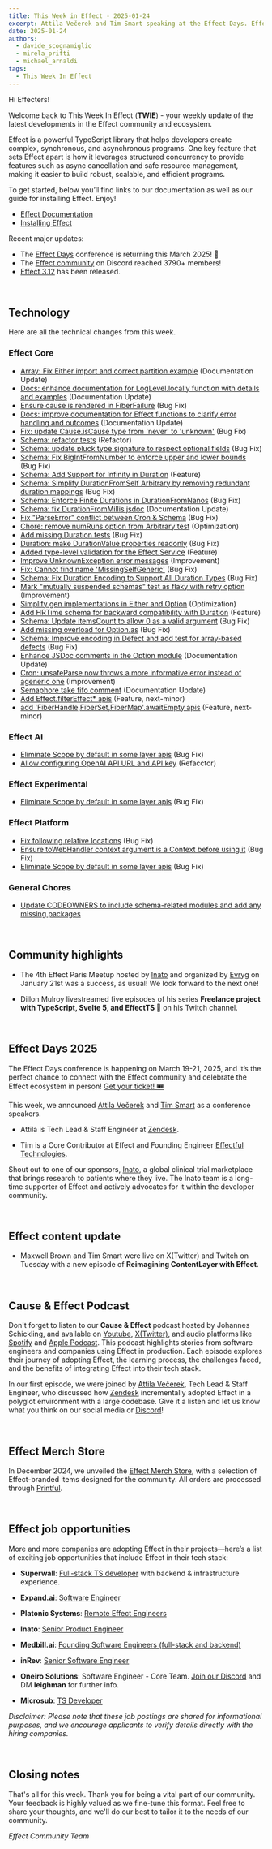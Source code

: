 ```yaml
---
title: This Week in Effect - 2025-01-24
excerpt: Attila Večerek and Tim Smart speaking at the Effect Days. Effect Paris Meetup 4. "Re-building Contentlayer with Effect (Part 11)" by Maxwell Brown and Tim Smart. Technical updates in Effect.
date: 2025-01-24
authors:
  - davide_scognamiglio
  - mirela_prifti
  - michael_arnaldi
tags:
  - This Week In Effect
---
```



Hi Effecters!

Welcome back to This Week In Effect (**TWIE**) - your weekly update of the latest developments in the Effect community and ecosystem.

Effect is a powerful TypeScript library that helps developers create complex, synchronous, and asynchronous programs. One key feature that sets Effect apart is how it leverages structured concurrency to provide features such as async cancellation and safe resource management, making it easier to build robust, scalable, and efficient programs.

To get started, below you’ll find links to our documentation as well as our guide for installing Effect. Enjoy!

- [Effect Documentation](/docs/getting-started/introduction/)
- [Installing Effect](/docs/getting-started/installation/)

Recent major updates:

- The [Effect Days](https://effect.website/events/effect-days) conference is returning this March 2025! 🎉
- The [Effect community](https://discord.gg/effect-ts) on Discord reached 3790+ members!
- [Effect 3.12](https://effect.website/blog/releases/effect/312) has been released.

&nbsp;
## Technology

Here are all the technical changes from this week.

### Effect Core
- [Array: Fix Either import and correct partition example](https://github.com/Effect-TS/effect/pull/4287) (Documentation Update)
- [Docs: enhance documentation for LogLevel.locally function with details and examples](https://github.com/Effect-TS/effect/pull/4293) (Documentation Update)
- [Ensure cause is rendered in FiberFailure](https://github.com/Effect-TS/effect/pull/4294) (Bug Fix)
- [Docs: improve documentation for Effect functions to clarify error handling and outcomes](https://github.com/Effect-TS/effect/pull/4295) (Documentation Update)
- [Fix: update Cause.isCause type from 'never' to 'unknown'](https://github.com/Effect-TS/effect/pull/4296) (Bug Fix)
- [Schema: refactor tests](https://github.com/Effect-TS/effect/pull/4299) (Refactor)
- [Schema: update pluck type signature to respect optional fields](https://github.com/Effect-TS/effect/pull/4300) (Bug Fix)
- [Schema: Fix BigIntFromNumber to enforce upper and lower bounds](https://github.com/Effect-TS/effect/pull/4301) (Bug Fix)
- [Schema: Add Support for Infinity in Duration](https://github.com/Effect-TS/effect/pull/4307) (Feature)
- [Schema: Simplify DurationFromSelf Arbitrary by removing redundant duration mappings](https://github.com/Effect-TS/effect/pull/4308) (Bug Fix)
- [Schema: Enforce Finite Durations in DurationFromNanos](https://github.com/Effect-TS/effect/pull/4309) (Bug Fix)
- [Schema: fix DurationFromMillis jsdoc](https://github.com/Effect-TS/effect/pull/4310) (Documentation Update)
- [Fix "ParseError" conflict between Cron & Schema](https://github.com/Effect-TS/effect/pull/4228) (Bug Fix)
- [Chore: remove numRuns option from Arbitrary test](https://github.com/Effect-TS/effect/pull/4315) (Optimization)
- [Add missing Duration tests](https://github.com/Effect-TS/effect/pull/4318) (Bug Fix)
- [Duration: make DurationValue properties readonly](https://github.com/Effect-TS/effect/pull/4314) (Bug Fix)
- [Added type-level validation for the Effect.Service](https://github.com/Effect-TS/effect/pull/4298) (Feature)
- [Improve UnknownException error messages](https://github.com/Effect-TS/effect/pull/4292) (Improvement)
- [Fix: Cannot find name 'MissingSelfGeneric'](https://github.com/Effect-TS/effect/pull/4320) (Bug Fix)
- [Schema: Fix Duration Encoding to Support All Duration Types](https://github.com/Effect-TS/effect/pull/4313) (Bug Fix)
- [Mark "mutually suspended schemas" test as flaky with retry option](https://github.com/Effect-TS/effect/pull/4323) (Improvement)
- [Simplify gen implementations in Either and Option](https://github.com/Effect-TS/effect/pull/4324) (Optimization)
- [Add HRTime schema for backward compatibility with Duration](https://github.com/Effect-TS/effect/pull/4327) (Feature)
- [Schema: Update itemsCount to allow 0 as a valid argument](https://github.com/Effect-TS/effect/pull/4329) (Bug Fix)
- [Add missing overload for Option.as](https://github.com/Effect-TS/effect/pull/4330) (Bug Fix)
- [Schema: Improve encoding in Defect and add test for array-based defects](https://github.com/Effect-TS/effect/pull/4331) (Bug Fix)
- [Enhance JSDoc comments in the Option module](https://github.com/Effect-TS/effect/pull/4332) (Documentation Update)
- [Cron: unsafeParse now throws a more informative error instead of ageneric one](https://github.com/Effect-TS/effect/pull/4333) (Improvement)
- [Semaphore take fifo comment](https://github.com/Effect-TS/effect/pull/4325) (Documentation Update)
- [Add Effect.filterEffect* apis](https://github.com/Effect-TS/effect/pull/4335) (Feature, next-minor)
- [add 'FiberHandle,FiberSet,FiberMap'.awaitEmpty apis](https://github.com/Effect-TS/effect/pull/4337) (Feature, next-minor)


### Effect AI
- [Eliminate Scope by default in some layer apis](https://github.com/Effect-TS/effect/pull/4306) (Bug Fix)
- [Allow configuring OpenAI API URL and API key](https://github.com/Effect-TS/effect/pull/4316) (Refacctor)


### Effect Experimental
- [Eliminate Scope by default in some layer apis](https://github.com/Effect-TS/effect/pull/4306) (Bug Fix)


### Effect Platform
- [Fix following relative locations](https://github.com/Effect-TS/effect/pull/4286) (Bug Fix)
- [Ensure toWebHandler context argument is a Context before using it](https://github.com/Effect-TS/effect/pull/4304) (Bug Fix)
- [Eliminate Scope by default in some layer apis](https://github.com/Effect-TS/effect/pull/4306) (Bug Fix)


### General Chores
- [Update CODEOWNERS to include schema-related modules and add any missing packages](https://github.com/Effect-TS/effect/pull/4289)


&nbsp;
## Community highlights

- The 4th Effect Paris Meetup hosted by [Inato](https://inato.com/) and organized by [Evryg](https://www.evryg.com/) on January 21st was a success, as usual! We look forward to the next one!
  <Tweet id="1881774941462487319" />

- Dillon Mulroy livestreamed five episodes of his series **Freelance project with TypeScript, Svelte 5, and EffectTS 🚀** on his Twitch channel.
  <TwitchPlayerNonInteractive video="2358559263" />

&nbsp;
## Effect Days 2025
The Effect Days conference is happening on March 19-21, 2025, and it’s the perfect chance to connect with the Effect community and celebrate the Effect ecosystem in person! [Get your ticket! 🎟️](https://effect.website/events/effect-days)
  <Tweet id="1875510026896597173" />

This week, we announced [Attila Večerek](https://x.com/attilavecerek) and [Tim Smart](https://x.com/tim_smart) as a conference speakers. 

- Attila is Tech Lead & Staff Engineer at [Zendesk](https://www.zendesk.com).
<Tweet id="1881309562344726687" />

- Tim is a Core Contributor at Effect and Founding Engineer [Effectful Technologies](https://effectful.co).
<Tweet id="1882409403829399823" />

Shout out to one of our sponsors, [Inato](https://inato.com/), a global clinical trial marketplace that brings research to patients where they live. The Inato team is a long-time supporter of Effect and actively advocates for it within the developer community.
  <Tweet id="1876251657811726345" />


&nbsp;
## Effect content update

- Maxwell Brown and Tim Smart were live on X(Twitter) and Twitch on Tuesday with a new episode of **Reimagining ContentLayer with Effect**.
<Tweet id="1882202943577067710" />


&nbsp;
## Cause & Effect Podcast
Don't forget to listen to our **Cause & Effect** podcast hosted by Johannes Schickling, and available on [Youtube](https://www.youtube.com/@effect-ts), [X(Twitter)](https://x.com/EffectTS_/status/1861446144137531585), and audio platforms like [Spotify](https://open.spotify.com/episode/7Bkn7A8EXnoqWWmI0czAdz) and [Apple Podcast](https://podcasts.apple.com/us/podcast/cause-effect/id1781879869). This podcast highlights stories from software engineers and companies using Effect in production. Each episode explores their journey of adopting Effect, the learning process, the challenges faced, and the benefits of integrating Effect into their tech stack.

In our first episode, we were joined by [Attila Večerek](https://x.com/attilavecerek), Tech Lead & Staff Engineer, who discussed how [Zendesk](https://www.zendesk.com) incrementally adopted Effect in a polyglot environment with a large codebase. Give it a listen and let us know what you think on our social media or [Discord](https://discord.gg/effect-ts)!

<YouTube
  id="https://youtu.be/rNAqPHBQFEQ"
  title="Adopting Effect at Zendesk w/ Attila Večerek | Cause & Effect #1"
/>

&nbsp;
## Effect Merch Store
In December 2024, we unveiled the [Effect Merch Store](https://effect.website/merch), with a selection of Effect-branded items designed for the community. All orders are processed through [Printful](https://www.printful.com/).
  <Tweet id="1868605126862385238" />


&nbsp;
## Effect job opportunities

More and more companies are adopting Effect in their projects—here’s a list of exciting job opportunities that include Effect in their tech stack:

- **Superwall**: [Full-stack TS developer](https://twitter.com/jakemor/status/1854248980454228411) with backend & infrastructure experience.

- **Expand.ai**: [Software Engineer](https://twitter.com/getexpandai/status/1858674403430854823)

- **Platonic Systems**: [Remote Effect Engineers](https://twitter.com/platonicsystems/status/1861470819861311945)

- **Inato**: [Senior Product Engineer](https://jobs.lever.co/inato/2bbbe759-d4ce-4cc4-8267-8bc998189469)

- **Medbill.ai**: [Founding Software Engineers (full-stack and backend)](https://www.linkedin.com/posts/codingtom_medbill-ai-activity-7260092522708762624-N7TH)

- **inRev**: [Senior Software Engineer](https://jobs.gusto.com/postings/inrev-llc-senior-full-stack-engineer-332c0453-fd2d-457f-b30c-f5a0e999cbc5)

- **Oneiro Solutions**: Software Engineer - Core Team. [Join our Discord](https://discord.com/channels/795981131316985866/796153351372275743) and DM **leighman** for further info.

- **Microsub**: [TS Developer](https://x.com/0xdownshift/status/1880013835878154510)

*Disclaimer: Please note that these job postings are shared for informational purposes, and we encourage applicants to verify details directly with the hiring companies.*


&nbsp;
## Closing notes

That's all for this week. Thank you for being a vital part of our community. Your feedback is highly valued as we fine-tune this format. Feel free to share your thoughts, and we'll do our best to tailor it to the needs of our community.

_Effect Community Team_
